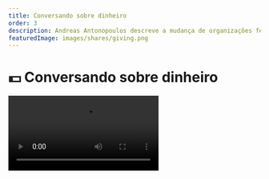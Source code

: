 ```yaml
---
title: Conversando sobre dinheiro
order: 3
description: Andreas Antonopoulos descreve a mudança de organizações fechadas para plataformas abertas para protocolos sem dono e descreve a aparência histórica e os usos do dinheiro.
featuredImage: images/shares/giving.png
---
```


# 💵 Conversando sobre dinheiro

<Video src="https://www.youtube-nocookie.com/embed/n-EpKQ6xIJs" />

Essa palestra um pouco antiga do Andreas Antonopoulos faz parte de uma playlist valiosa para estabelecer o cenário em nosso estudo atual. Andreas foi um dos primeiros, e permanece talvez o mais famoso, apresentadores do Bitcoin e das ideias que o constituem. Muitas de suas palestras e apresentações já se tornaram artefatos culturais.

## Como isso se encaixa no Kernel?

Esta palestra oferece um contexto histórico do dinheiro e descreve por que a Bitcoin é importante dentro desse cenário. Ela foi escolhido para o Kernel, em particular, porque ela fala diretamente sobre:

<Process>

Dinheiro e discurso, e quão estreitamente entrelaçados estes dois sempre foram.

Valor no sentido mais amplo e histórico, com muitos exemplos pertinentes.

Significado. Não se trata de dinheiro para a internet: trata-se da internet do dinheiro.

</Process>

## Resumo

Esses resumos apresentam as citações mais relevantes do link acima, com pequenos trechos de comentários adicionais quando necessário. 

> "Se você vê o dinheiro como uma forma de tecnologia, quão antiga é essa tecnologia? [...] É surpreendente ver que as pessoas sempre vão dizer “Ah, uns 400 anos”, “1000 anos de idade”, “alguns milhares de anos””. Na verdade, nós não sabemos quão antigo o dinheiro é [...] Estamos ainda para descobrir alguma civilização que não tinha dinheiro. Então, nós sabemos que ele é, no mínimo, tão antigo quanto as civilizações."

> "Uma coisa que realmente surpreende as pessoas é o dinheiro ser mais antigo que a escrita. A maneira como sabemos disso é que os primeiros exemplos de escrita [cuneiforme e hieróglifos] que temos são escritos sobre dinheiro - eles são livros contábeis. A escrita é mais antiga que a roda? Não sei, mas sabemos que rodas eram usadas como dinheiro. O dinheiro é uma tecnologia antiga."

Não é pouca coisa falar sobre "construir um dinheiro melhor" porque, na verdade, estamos falando de uma construção simbólica que se estende além da história registrada. Cada vez que houve uma inovação significativa em como o dinheiro é expresso e/ou usado, coisas muito interessantes aconteceram tanto nas formas como na escala em que os humanos se organizam.

> "Os primatas podem ser ensinados a usar o dinheiro: ou seja, existem estudos que mostram que você pode ensiná-los que pedras específicas podem ser trocadas por bananas. Muito rapidamente eles inventam o assalto à mão armada e a prostituição. O que isso nos diz sobre a natureza do dinheiro? O insight importante aqui é que o dinheiro é uma forma de comunicação. Em seu nível mais básico, o dinheiro não é valor, mas sim representa uma abstração de valor. É uma forma de comunicar valor. O dinheiro é uma linguagem.

Se o dinheiro é uma linguagem, o que significa uma inovação que torna seu meio logicamente descentralizado? Pode significar que ninguém controlará a expressão do valor econômico, exatamente da mesma forma que ninguém controla o significado das palavras: elas são alcançadas consensualmente por meio do uso comum. O que você escolherá dizer nesta língua antiga que estamos revitalizando?

<Flash>

<Card>

Prompt: Qual tecnologia é mais antiga: escrita ou dinheiro?

Dinheiro

</Card>

</Flash>

Assim que desenvolvermos a capacidade de programar esse meio usando um script Turing completo, talvez precisemos começar a pensar em tudo isso não em termos de uma nova linguagem e sim como um desenvolvimento da própria ordem da linguagem, mas falaremos mais sobre isso depois.

> "Comunicar valor uns aos outros é a base da criação de laços sociais. O dinheiro é uma ferramenta social importante."

O dinheiro como tecnologia linguística é (e sempre foi) sobre a escala em que você pode jogar seu jogo de coordenação. A escala agora é planetária. Você está pronto para fazer sua jogada?

## Para os céticos

> "Pense em quantas vezes a tecnologia do dinheiro foi transformada. Basicamente, a comunicação de valor pode ocorrer por meio de uma troca de coisas de igual valor. A primeira grande evolução tecnológica é trocar algo que você não pode comer: conchas, miçangas, penas, nós em uma corda, etc., para que o dinheiro assuma uma forma mais abstrata. Ele se afasta do consumo tangível de valor intrínseco e se torna algo que se refere ao valor como uma abstração. Os metais preciosos rapidamente se tornaram a forma mais popular de fazer isso porque eles são escassos, transportáveis, divisíveis e universalmente valorizados para fins estéticos. Demorou milhares de anos para esta invenção se enraizar, e vemos isso ocorrendo na época da revolução agrária. Depois, nada por alguns milhares de anos. Então surgiu a ideia de que eu posso depositar meu ouro com alguém de confiança, eles podem emitir um certificado em papel para o meu depósito, e eu posso negociar esse papel."

> "Com cada revolução tecnológica do dinheiro, surge o ceticismo; e este é o momento de maior ceticismo de nossa história. A mudança para o papel foi altamente controversa. Demorou cerca de 400 anos para que o papel como dinheiro se tornasse amplamente aceito. Então, 60 anos atrás, vimos uma nova forma de dinheiro na forma de cartões de plástico. Na verdade, os primeiros cartões eram de papel, mas depois o Diner's Club nos Estados Unidos criou o primeiro cartão de crédito identificável (que originalmente era uma forma de um traveller check)."

> "Agora temos o Bitcoin, que representa uma nova forma de 'fazer dinheiro' e é tão radical quanto a mudança dos metais preciosos para o papel, talvez até mais. Isso ocorre porque nossa história como espécie tem a ver com expressões tangíveis de riqueza, e agora estamos lidando com uma forma de dinheiro em rede que é totalmente abstrata”.

Estamos realmente olhando para uma mudança de fase no poder expressivo do dinheiro: ou seja, agora ele pode ser programado para fazer coisas dinamicamente, além de ser negociado. Por que importa que agora tenhamos uma forma de dinheiro programável centralizada na rede que é totalmente abstrata?

Bem, o que é o dinheiro, como ele é criado e quem pode distribuí-lo vai ao cerne das formas pelas quais todos somos incentivados a agir. Os incentivos podem ser pensados como os sociais, políticos e neurobiológicos primitivos que definem os tipos de comportamento que expressamos - individual e coletivamente - e, portanto, os tipos de experiência consciente que valorizamos, tanto pessoal quanto comunitariamente. Programar tais comportamentos primitivos de maneira centrada na rede, onde o significado é alcançado consensualmente, oferece nada menos que a possibilidade de ampliar os horizontes da consciência humana.

## Protocolos abertos e uma rede de valor

<InfoBlock>

"Protocolos são apenas formas de comunicação de comum acordo. **Um protocolo incorpora uma arquitetura de participação**." – [Matt Webb](https://interconnected.org/home/2022/08/11/casi)

</InfoBlock>

> "Bitcoin não é apenas dinheiro digital (já temos isso). Bitcoin é uma transformação fundamental na tecnologia do dinheiro. Então, vamos falar sobre arquitetura de rede, porque a Bitcoin não está acontecendo no vácuo; está acontecendo em um momento na história onde estamos vendo uma transformação em muitas instituições sociais, ou seja, a era da rede descentralizada. A internet propiciou a transformação de muitas organizações e instituições hierárquicas fechadas em plataformas. Começamos a ver a introdução de interfaces - APIs - onde as informações podem fluir para dentro e para fora da organização. Agora, transformações ainda maiores estão ocorrendo, com a mudança de plataformas para protocolos; a diferença é que, em protocolos, não há apelo central. TCP/IP não funciona com referência a um serviço provedor; TCP/IP funciona, sem contexto, em qualquer lugar do mundo. Você não precisa criar uma conta, basta usar o idioma. Após passar de uma plataforma para um idioma, ele cria uma série de novas possibilidades.

Bitcoin é o primeiro protocolo de dinheiro organizado em rede e isso significa que ele existe sem referência a uma instituição ou plataforma.

Depois que compreender que o dinheiro é uma linguagem usada desde tempos imemoriais para comunicar valor, e que em 2009 vimos uma mudança de fase de plataformas controladas e fechadas para protocolos abertos e sem permissão; você entendeu tudo. O que importa agora são os precedentes que estabelecemos como primeiros usuários desses novos protocolos.

<Flash>

<Card>

Prompt: Bitcoin transforma a tecnologia do dinheiro em um protocolo centrado na rede. Como tal, não é um novo tipo de linguagem, mas um desenvolvimento da _____ da linguagem. 

Ordem

</Card>

</Flash>

> "O dinheiro 'peer-to-peer' refere-se a uma arquitetura que descreve o relacionamento entre os participantes em um sistema (distribuído). A arquitetura do Bitcoin é peer-to-peer porque cada participante na rede fala o protocolo Bitcoin no mesmo nível . Não há nodos de Bitcoin "especiais". Isso significa que cada par trata cada transação da mesma forma; não há contexto no sistema do par além daquele que obtém da rede."

O contexto e o estado são críticos em sistemas distribuídos, porque são compartilhados entre todos os pares que podem, portanto, mudar esse estado de acordo com certas regras, se falarem o idioma acordado. Isso é muito diferente de uma arquitetura cliente-servidor como a executada pelo Facebook, que mantém o controle total sobre o estado, bem como sobre seus dados.

## Mestre-escravo vs “peer-to-peer”

> "Dinheiro é um tema sobre o qual não falamos ou ensinamos, e talvez isso seja resultado da arquitetura. Metais preciosos armazenados em um cofre que corresponde a um papel significa que, o dinheiro nessa expressão é uma forma de dívida, empobrecendo nossas discussões. Quantos de vocês têm dinheiro em um banco? [todos levantam as mãos] Nenhum de vocês tem dinheiro em um banco! Vocês emprestaram seu dinheiro a um banco: não é a mesma coisa."

A relação banco-cliente é uma forma anterior da mesma arquitetura cliente-servidor, e o dinheiro envolvido aqui existe apenas em um livro-razão ao qual você não tem acesso ou capacidade de influenciar.

> "Outro termo usado para essa arquitetura cliente-servidor na qual você mantém apenas uma cópia é uma arquitetura mestre-escravo. Se você pensar nas tecnologias anteriores de dinheiro usando essa arquitetura mestre-escravo, terá que fazer uma pergunta incômoda: Quem é o escravo?"

> "Bitcoin é totalmente diferente, porque você não deve nada a ninguém, nem ninguém deve nada a você. Não é um sistema baseado em dívida. É um sistema baseado na propriedade absoluta de um token abstrato. No Bitcoin, a posse é 10/10. O Bitcoin é uma transformação fundamental porque muda radicalmente a arquitetura do dinheiro para uma onde todos os participantes são iguais, e onde uma transação não tem estado ou contexto além daquele necessário para obedecer às regras de uma rede que ninguém controla... Seu dinheiro é seu, ninguém pode censurá-lo, apreendê-lo ou congelá-lo. Ninguém pode lhe dizer o que fazer com seu dinheiro."

O ponto sobre a arquitetura é fundamental para entender as intenções mais profundas deste curso do Kernel: queremos ensiná-lo a ver os padrões ocultos nas coisas, para que você possa processar com mais eficiência todas as informações que chegam até você e escolher os bits mais relevantes, com base em uma compreensão firme dos fundamentos, o que o ajudará a transformar seus conhecimentos e habilidades naqueles necessários para reformular a web, agora que temos protocolos para dinheiro.

> "Em vez de focar no valor intrínseco, devemos pensar na utilidade intrínseca. O Bitcoin representa um momento de imensa utilidade intrínseca: é software como dinheiro, dinheiro como tipo de conteúdo, dinheiro como serviço. O dinheiro programável fornece utilidades que o torna muito mais do que apenas dinheiro para a internet: ele o transforma na inter-net do dinheiro.

<Flash>

<Card>

Prompt: Bitcoin representa uma mudança de uma arquitetura mestre-escravo por dinheiro para o quê?

Peer-to-peer

</Card>

</Flash>

Mais tarde, na sessão de perguntas e respostas, Andreas afirma que "Bitcoin é uma escolha; é opcional". Então, a internet do dinheiro não é um dado adquirido: é o que estamos construindo agora. É nossa responsabilidade torná-lo transparente e eminentemente utilizável, mantendo-o ponto a ponto, sem fronteiras, aberto e justo.

> "Curiosamente, acho que o blockchain criará um tipo totalmente novo de bem comum, que nunca vimos antes. Se você aceitar a ideia de que o Bitcoin, ou algo parecido, continuará a existir, chegaremos a um lugar onde - pela primeira vez na história - temos um registro histórico compartilhado que não decai com o tempo e não pode ser mudado: história imutável para sempre [...] Essa história imutável se tornará um bem comum com uma escala no tempo que nunca tivemos antes, em qualquer civilização (mesmo aquelas que esculpiram seus livros contábeis em pedra).

Qual é o seu horizonte temporal? Sua vida? A vida dos seus filhos? Ou algo mais profundo e duradouro do que todas essas gerações transitórias?